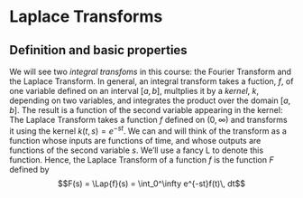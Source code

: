 # Laplace Transforms {#sec-laplace}

##  Definition and basic properties

We will see two *integral transfoms* in this course: the Fourier Transform and the Laplace Transform.  In general,  an integral transform takes a fuction, $f$, of one variable defined on an interval $[a,b]$, multplies it by a *kernel*, $k$, depending on two variables, and integrates the product over the domain $[a,b]$.  The result is a function of the second variable appearing in the kernel:
\begin{equation}
  F(s) = \int_a^b k(t,s) f(t)\, dt
\end{equation}
The Laplace Transform takes a function $f$ defined on $(0,\infty)$ and transforms it using the kernel $k(t,s) = e^{-st}$.
\begin{equation}
  F(s) = \int_0^\infty e^{-st} f(t)\, dt
\end{equation}
We can and will think of the transform as a function whose inputs are functions of time, and whose outputs are functions of the second variable $s$.  We'll use a fancy L to denote this function.  Hence, the Laplace Transform of a function $f$ is the function $F$ defined by 
$$F(s) = \Lap{f}(s) = \int_0^\infty e^{-st}f(t)\, dt$$
